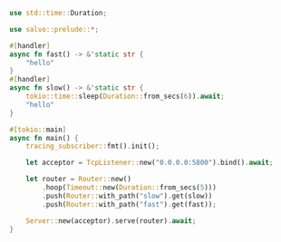 
```rust  title="timeout/src/main.rs"
use std::time::Duration;

use salvo::prelude::*;

#[handler]
async fn fast() -> &'static str {
    "hello"
}
#[handler]
async fn slow() -> &'static str {
    tokio::time::sleep(Duration::from_secs(6)).await;
    "hello"
}

#[tokio::main]
async fn main() {
    tracing_subscriber::fmt().init();

    let acceptor = TcpListener::new("0.0.0.0:5800").bind().await;

    let router = Router::new()
        .hoop(Timeout::new(Duration::from_secs(5)))
        .push(Router::with_path("slow").get(slow))
        .push(Router::with_path("fast").get(fast));

    Server::new(acceptor).serve(router).await;
}

```
